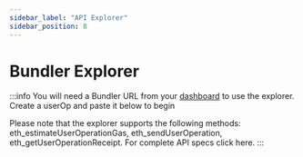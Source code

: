 ```yaml
---
sidebar_label: "API Explorer"
sidebar_position: 8
---
```


# Bundler Explorer


:::info
You will need a Bundler URL from your [dashboard](https://dashboard.biconomy.io/) to use the explorer. Create a userOp and paste it below to begin

Please note that the explorer supports the following methods: eth_estimateUserOperationGas, eth_sendUserOperation, eth_getUserOperationReceipt. For complete API specs click here.
:::

<BundlerExplorer />
